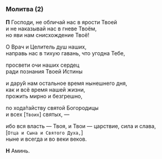 ### Молитва (2)

**П** Господи, не обличай нас в ярости Твоей  
и не наказывай нас в гневе Твоём,  
но яви нам снисхождение Твоё!

О Врач и Целитель душ наших,  
направь нас в тихую гавань, что угодна Тебе,

просвети очи наших сердец  
ради познания Твоей Истины

и дару́й нам остальное время нынешнего дня,  
как и всё время нашей жизни,  
прожить мирно и безгрешно,

по хода́тайству святой Богородицы  
и всех <R>[</R>`Твоих`<R>]</R> святых, —

ибо вся власть — Твоя, и Твои — царствие, сила и слава,  
<R>[</R>`Отца и Сына и Святого Духа,`<R>]</R>  
ныне и всегда и во веки веков.

**Н** Аминь.
